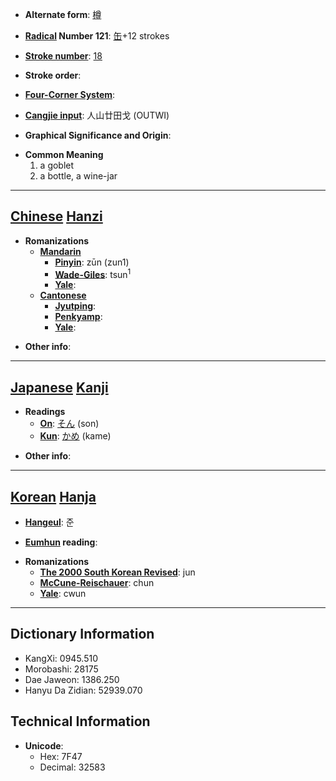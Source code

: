 * '''Alternate form''': [[樽]]

* '''[[Wiktionary:Chinese radical index| Radical]] Number 121''': [[Wiktionary:Chinese radical index 缶|缶]]+12 strokes

* '''[[Wiktionary:Chinese total strokes index|Stroke number]]''': [[Wiktionary:Chinese total strokes index 18|18]]

* '''Stroke order''': 

* '''[[Wiktionary:Chinese four corner index|Four-Corner System]]''': 

* '''[[Wiktionary:Chinese Cangjie index|Cangjie input]]''': 人山廿田戈 (OUTWI)

* '''Graphical Significance and Origin''': 

* '''Common Meaning'''
*#a goblet
*# a bottle, a wine-jar


----

== [[Chinese]] [[Hanzi]] ==

* '''Romanizations'''
** '''[[Mandarin]]'''
*** '''[[Pinyin]]''': zūn (zun1)
*** '''[[Wade-Giles]]''': tsun<sup>1</sup>
*** '''[[Yale]]''': 
** '''[[Cantonese]]'''
*** '''[[Jyutping]]''':
*** '''[[Penkyamp]]''': 
*** '''[[Yale]]''': 

* '''Other info''': 

----

== [[Japanese]] [[Kanji]] ==

* '''Readings'''
** '''[[On]]''': [[そん]] (son)
** '''[[Kun]]''': [[かめ]] (kame)

* '''Other info''':  

----

== [[Korean]] [[Hanja]] ==

* '''[[Hangeul]]''': 준

* '''[[Eumhun]] reading''': 

* '''Romanizations'''
** '''[[The 2000 South Korean Revised Romanization|The 2000 South Korean Revised]]''': jun
** '''[[McCune-Reischauer]]''': chun
** '''[[Yale]]''': cwun

----

== Dictionary Information ==

* KangXi: 0945.510
* Morobashi: 28175
* Dae Jaweon: 1386.250
* Hanyu Da Zidian: 52939.070

== Technical Information ==

* '''Unicode''':
** Hex: 7F47
** Decimal: 32583